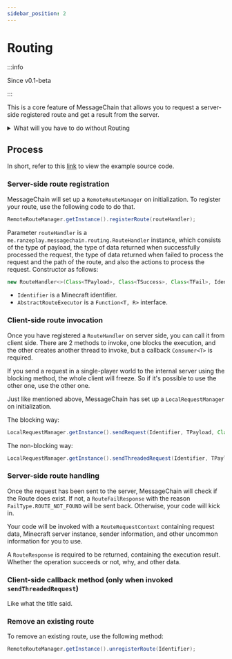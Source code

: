 ```yaml
---
sidebar_position: 2
---
```



# Routing

:::info

Since v0.1-beta

:::

This is a core feature of MessageChain that allows you to request a server-side registered route and get a result from the server.

<details>
<summary>What will you have to do without Routing</summary>

Without using Routing, you would have to code like this

<Tabs>
<TabItem value="client-side" label="Client side">

[Click here to see the full file](https://github.com/Ranzeplay/hNation/blob/4f6c028400ac5e1ca7c9a49fd4a7cecd51038531/src/main/java/me/ranzeplay/hnation/features/communication/announcement/client/AnnouncementClientNetworking.java)

```java title="ClientAnnouncementNetworking.java"
private static void pullLatestAnnouncements() {
    var packet = PacketByteBufs.create();
    packet.writeShort(5);
    ClientPlayNetworking.send(AnnouncementIdentifier.PULL_ANNOUNCEMENT_REQUEST, packet);
}

private static void receiveLatestAnnouncements(MinecraftClient client, PacketByteBuf packetByteBuf) {
    assert client.player != null;
    var data = Objects.requireNonNull(packetByteBuf.readNbt());
    var dataList = data.getList("announcements", NbtElement.COMPOUND_TYPE);
    client.player.sendMessage(Text.literal(String.format("Displaying latest %d announcement(s)", dataList.size())));
    for (int i = 0; i < dataList.size(); i++) {
        var entry = dataList.getCompound(i);
        var announcement = new AnnouncementViewModel(entry);
        client.player.sendMessage(Text.literal(announcement.toString()));
    }
}
```
</TabItem>
<TabItem value="server-side" label="Server side">

[Click here to see the full file](https://github.com/Ranzeplay/hNation/blob/4f6c028400ac5e1ca7c9a49fd4a7cecd51038531/src/main/java/me/ranzeplay/hnation/features/communication/announcement/server/ServerAnnouncementNetworking.java#L21)

```java title="ServerAnnouncementNetworking.java"
private static void pushAnnouncements(ServerPlayerEntity sender, PacketByteBuf packetByteBuf) {
    var count = packetByteBuf.readShort();
    var result = new NbtList();
    var dbItems = AnnouncementManager.getInstance().getLatest(count);

    dbItems.stream()
            .map(AnnouncementViewModel::new)
            .forEach(a -> result.add(a.toNbt()));

    var nbt = new NbtCompound();
    nbt.put("announcements", result);
    ServerPlayNetworking.send(sender, AnnouncementIdentifier.PULL_ANNOUNCEMENT_REPLY, PacketByteBufs.create().writeNbt(nbt));
}
```
</TabItem>
</Tabs>

This is so ugly because you have to use at least TWO methods to achieve one function, getting a list of announcements from the server.

</details>

## Process

In short, refer to this [link](https://github.com/Ranzeplay/MessageChain/tree/v0.2/src/main/java/me/ranzeplay/messagechain/testing) to view the example source code.

### Server-side route registration

MessageChain will set up a `RemoteRouteManager` on initialization. To register your route, use the following code to do that.

```java
RemoteRouteManager.getInstance().registerRoute(routeHandler);
```

Parameter `routeHandler` is a `me.ranzeplay.messagechain.routing.RouteHandler` instance, which consists of the type of payload,
the type of data returned when successfully processed the request, the type of data returned when failed to process the request and the path of the route,
and also the actions to process the request. Constructor as follows:

```java
new RouteHandler<>(Class<TPayload>, Class<TSuccess>, Class<TFail>, Identifier, AbstractRouteExecutor);
```

- `Identifier` is a Minecraft identifier.
- `AbstractRouteExecutor` is a `Function<T, R>` interface.

### Client-side route invocation

Once you have registered a `RouteHandler` on server side, you can call it from client side.
There are 2 methods to invoke, one blocks the execution, and the other creates another thread to invoke, but a callback `Consumer<T>` is required.

If you send a request in a single-player world to the internal server using the blocking method, the whole client will freeze.
So if it's possible to use the other one, use the other one.

Just like mentioned above, MessageChain has set up a `LocalRequestManager` on initialization.

The blocking way:

```java
LocalRequestManager.getInstance().sendRequest(Identifier, TPayload, Class<TPayload>, Class<TFail>);
```

The non-blocking way:

```java
LocalRequestManager.getInstance().sendThreadedRequest(Identifier, TPayload, Class<TPayload>, Class<TFail>, Consumer<RouteResponse<TSuccess, TFail>>);
```

### Server-side route handling

Once the request has been sent to the server, MessageChain will check if the Route does exist. If not, a `RouteFailResponse` with the reason `FailType.ROUTE_NOT_FOUND` will be sent back.
Otherwise, your code will kick in.

Your code will be invoked with a `RouteRequestContext` containing request data, Minecraft server instance, sender information, and other uncommon information for you to use.

A `RouteResponse` is required to be returned, containing the execution result. Whether the operation succeeds or not, why, and other data.

### Client-side callback method (only when invoked `sendThreadedRequest`)

Like what the title said.

### Remove an existing route

To remove an existing route, use the following method:

```java
RemoteRouteManager.getInstance().unregisterRoute(Identifier);
```
